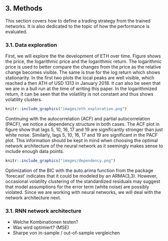 ## 3. Methods {#methods}

This section covers how to define a trading strategy from the trained networks. It is also dedicated to the topic of how the performance is evaluated. 

### 3.1. Data exploration

First, we will explore the the development of ETH over time. Figure \ref{fig:eth_exploration} shows the price, the logarithmic price and the logarithmic return. The logarithmic price is used to better compare the changes from the price as the relative change becomes visible. The same is true for the log return which shows stationarity. In the first two plots the local peaks are well visible, which reached a then ATH of USD 1313 in January 2018. It can also be seen that we are in a bull run at the time of writing this paper. In the logarithmized return, it can be seen that the volatility is not constant and thus shows volatility clusters. 

```r
knitr::include_graphics("images/eth_exploration.png")
```

Continuing with the autocorrelation (ACF) and partial autocorrelation (PACF), we notice a dependency structure in both cases. The ACF plot in figure \ref{fig:dependency} show that lags 5, 10, 16, 17 and 19 are significantly stronger than just white noise. Similarly, lags 5, 10, 16, 17 and 19 are significant in the PACF plot. This information should be kept in mind when choosing the optimal network architecture of the neural network as it seemingly makes sense to include enough data points. 

```r
knitr::include_graphics("images/dependency.png")
```

Optimization of the BIC with the auto.arima function from the package 'forecast' indicates that it could be modeled by an ARMA(3,3). However, occasional volatility clustering of the standardized residuals may suggest that model assumptions for the error term (white noise) are possibly violated. Since we are working with neural networks, we will deal with the network architecture next. 

### 3.1. RNN network architecture

- Welche Kombinationen testen?
- Was wird optimiert? (MSE)
- Sharpe von in-sample / out-of-sample vergleichen


